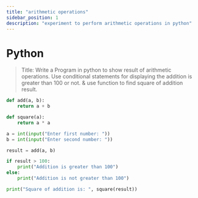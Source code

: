 ```yaml
---
title: "arithmetic operations"
sidebar_position: 1
description: "experiment to perform arithmetic operations in python"
---
```



# <Heading name="banner" description="Arithmetic Operations">Python</Heading>

> Title: Write a Program in python to show result of arithmetic operations. Use conditional statements for displaying the addition is greater than 100 or not. & use function to find square of addition result.

```python
def add(a, b):
    return a + b

def square(a):
    return a * a

a = int(input("Enter first number: "))
b = int(input("Enter second number: "))

result = add(a, b)

if result > 100:
    print("Addition is greater than 100")
else:
    print("Addition is not greater than 100")

print("Square of addition is: ", square(result))
```
